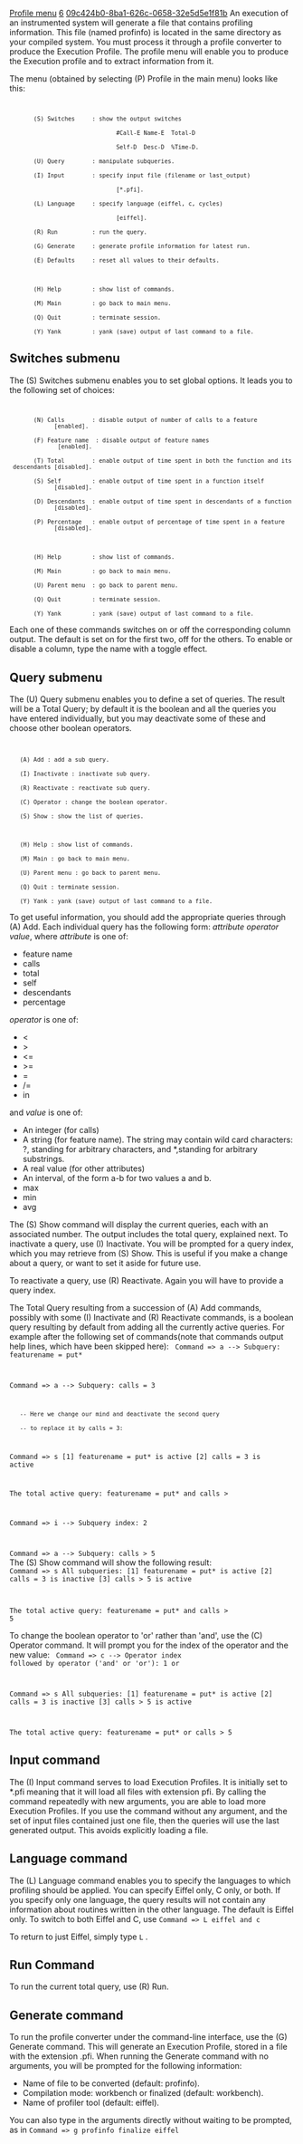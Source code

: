 [[Property:title|Profile menu]]
[[Property:weight|6]]
[[Property:uuid|09c424b0-8ba1-626c-0658-32e5d5e1f81b]]
An execution of an instrumented system will generate a file that contains profiling information. This file (named profinfo) is located in the same directory as your compiled system. You must process it through a profile converter to produce the Execution Profile. 
The profile menu will enable you to produce the Execution profile and to extract information from it.

The menu (obtained by selecting (P) Profile in the main menu) looks like this:
<code lang=text>
        (S) Switches     : show the output switches
                                #Call-E Name-E  Total-D
                                Self-D  Desc-D  %Time-D.
        (U) Query        : manipulate subqueries.
        (I) Input        : specify input file (filename or last_output)
                                [*.pfi].
        (L) Language     : specify language (eiffel, c, cycles)
                                [eiffel].
        (R) Run          : run the query.
        (G) Generate     : generate profile information for latest run.
        (E) Defaults     : reset all values to their defaults.

        (H) Help         : show list of commands.
        (M) Main         : go back to main menu.
        (Q) Quit         : terminate session.
        (Y) Yank         : yank (save) output of last command to a file.</code>

==Switches submenu==
The (S) Switches submenu enables you to set global options. It leads you to the following set of choices: 
<code lang=text>
        (N) Calls        : disable output of number of calls to a feature                       [enabled].
        (F) Feature name  : disable output of feature names                                      [enabled].
        (T) Total        : enable output of time spent in both the function and its descendants [disabled].
        (S) Self         : enable output of time spent in a function itself                     [disabled].
        (D) Descendants  : enable output of time spent in descendants of a function             [disabled].
        (P) Percentage   : enable output of percentage of time spent in a feature               [disabled].

        (H) Help         : show list of commands.
        (M) Main         : go back to main menu.
        (U) Parent menu  : go back to parent menu.
        (Q) Quit         : terminate session.
        (Y) Yank         : yank (save) output of last command to a file.</code>

Each one of these commands switches on or off the corresponding column output. The default is set on for the first two, off for the others. To enable or disable a column, type the name with a toggle effect.

==Query submenu==
The (U) Query submenu enables you to define a set of queries. The result will be a Total Query; by default it is the boolean and all the queries you have entered individually, but you may deactivate some of these and choose other boolean operators. 
<code lang=text>
	(A) Add : add a sub query.
	(I) Inactivate : inactivate sub query.
	(R) Reactivate : reactivate sub query.
	(C) Operator : change the boolean operator.
	(S) Show : show the list of queries.
	
	(H) Help : show list of commands.
	(M) Main : go back to main menu.
	(U) Parent menu : go back to parent menu.
	(Q) Quit : terminate session.
	(Y) Yank : yank (save) output of last command to a file.</code>

To get useful information, you should add the appropriate queries through (A) Add. Each individual query has the following form: ''attribute operator value'', where ''attribute'' is one of:
* feature name
* calls
* total
* self
* descendants
* percentage
''operator'' is one of: 
* <
* >
* <=
* >=
* =
* /=
* in <br/>
and ''value'' is one of:
* An integer (for calls)
* A string (for feature name). The string may contain wild card characters: ?, standing for arbitrary characters, and *,standing for arbitrary substrings.
* A real value (for other attributes)
* An interval, of the form a-b for two values a and b.
* max
* min
* avg
The (S) Show command will display the current queries, each with an associated number. The output includes the total query, explained next. 
To inactivate a query, use (I) Inactivate. You will be prompted for a query index, which you may retrieve from (S) Show. This is useful if you make a change about a query, or want to set it aside for future use.

To reactivate a query, use (R) Reactivate. Again you will have to provide a query index.

The Total Query resulting from a succession of (A) Add commands, possibly with some (I) Inactivate and (R) Reactivate commands, is a boolean query resulting by default from adding all the currently active queries. For example after the following set of commands(note that commands output help lines, which have been skipped here):
<code lang=text>
Command => a
--> Subquery: featurename = put*

Command => a
--> Subquery: calls = 3
	-- Here we change our mind and deactivate the second query
	-- to replace it by calls = 3:

Command => s
[1] featurename = put* is active
[2] calls = 3 is active

The total active query:
featurename = put* and
calls > 
		
Command => i
--> Subquery index: 2
	
Command =&gt; a
--> Subquery: calls > 5</code>
<br/>
The (S) Show command will show the following result: 
<code lang=text>
Command => s
All subqueries:
[1] featurename = put* is active
[2] calls = 3 is inactive
[3] calls > 5 is active
		
The total active query:
featurename = put* and
calls > 5</code>

To change the boolean operator to 'or' rather than 'and', use the (C) Operator command. It will prompt you for the index of the operator and the new value:
<code lang=text>
Command => c
--> Operator index followed by operator ('and' or 'or'): 1 or
	
Command => s
All subqueries:
[1] featurename = put* is active
[2] calls = 3 is inactive
[3] calls > 5 is active
		
The total active query:
featurename = put* or
calls > 5</code>

==Input command==
The (I) Input command serves to load Execution Profiles. It is initially set to *.pfi meaning that it will load all files with extension pfi. By calling the command repeatedly with new arguments, you are able to load more Execution Profiles. If you use the command without any argument, and the set of input files contained just one file, then the queries will use the last generated output. This avoids explicitly loading a file. 
==Language command==
The (L) Language command enables you to specify the languages to which profiling should be applied. You can specify Eiffel only, C only, or both. If you specify only one language, the query results will not contain any information about routines written in the other language. 
The default is Eiffel only. To switch to both Eiffel and C, use 
<code lang=text>
Command => L eiffel and c</code>

To return to just Eiffel, simply type <code>L</code> .

==Run Command==
To run the current total query, use (R) Run. 
==Generate command==
To run the profile converter under the command-line interface, use the (G) Generate command. This will generate an Execution Profile, stored in a file with the extension .pfi. 
When running the Generate command with no arguments, you will be prompted for the following information:
* Name of file to be converted (default: profinfo).
* Compilation mode: workbench or finalized (default: workbench).
* Name of profiler tool (default: eiffel).

You can also type in the arguments directly without waiting to be prompted, as in 
<code lang=text>
Command => g profinfo finalize eiffel </code>


{{seealso|<br/>
[[Profiler Wizard|Profiler wizard]]  }}




